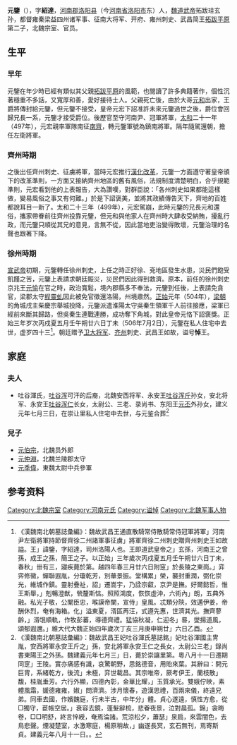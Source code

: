 {{東亞男性歷史人物
|名稱 =元鑒
|身份 =武昌王
|國家 =[[北魏|北魏]]
|時代 =[[南北朝|南北朝]]
|最高職務 =
|前任 = 拓跋平原
|繼任 = 元和
|圖片名稱 =
|圖片大小 =
|圖片說明 =
|姓 =
|名 =
|字 =
|官職 =
|封爵 =
|位階 =
|封地 =
|族裔 =鮮卑
|旗籍 =
|氏族 =
|籍貫 =
|本籍 =
|世系 = [[拓跋珪|道武帝]]七王系
|小字 =
|別名 =
|號 =
|其他名號 =
|出生日期 =[[和平|和平]]五年（464年）
|出生地點 =
|婚年 =
|逝世年 =[[正始_(北魏)|正始]]三年（506年）
|逝世地 =[[河南|河南]][[洛陽|洛陽]]
|諡號 =悼王
|墓葬 =洛陽[[長陵_(北魏)|長陵]]之東岡
|父親 =武昌簡王[[拓跋平原|拓跋平原]]
|嫡母 =
|母親 =
|元配 =
|正室 =
|繼室 =
|兄弟 =
|姊妹 =
|子 =
|女 =
|其他親屬 =曾祖：河南王[[拓跋曜|拓跋曜]]<br>祖父：武昌成王[[拓跋提_(武昌王)|拓跋提]]<br>
|出身 = <!---此处指科举出身--->
|功名 = 
|經歷 = 
|著作 =
|注釋 =
}}

'''元鑒'''（{{bd|464年||506年|7月2日|catIdx=B步}}），字'''紹達'''，[[河南郡|河南郡]][[洛阳县|洛阳县]]（今[[河南省|河南省]][[洛阳市|洛阳市]]东）人，[[魏道武帝|魏道武帝]]拓跋珪玄孙，都督雍秦梁益四州诸军事、征南大将军、开府、雍州刺史、武昌简王[[拓跋平原|拓跋平原]]第二子，北魏宗室、官员。

==生平==
===早年===
元鑒在年少時已經有類似其父親[[拓跋平原|拓跋平原]]的風範，也閱讀了許多典籍著作，個性沉著穩重不多話，又寬厚和善，愛好接待士人。父親死亡後，由於大哥[[元和_(北魏)|元和]]出家，王爵將傳封給元鑒，但元鑒不接受，皇帝元宏下詔准許未來元鑒過世之後，爵位會回歸兄長一系，元鑒才接受爵位。後歷官至守河南尹、冠軍將軍，[[太和|太和]]二十一年（497年），元宏親率軍隊南征[[南齊|南齊]]，轉元鑒軍號為鎮南將軍。隔年隨駕還朝，擔任左衛將軍。

===齊州時期===
之後出任齊州刺史、征虜將軍，當時元宏推行[[孝文帝改革|漢化改革]]，元鑒一方面遵守著皇帝頒下的改革準則，一方面又接納齊州地區的舊有風俗，法規制度清楚明白，合乎規範準則，元宏看到他的上表報告，大為讚嘆，對群臣說：「各州刺史如果都能這樣做，變易風俗之事又有何難。」於是下詔褒美，並將其政績傳告天下，齊地的百姓都說耳目一新了。太和二十三年（499年），元宏駕崩，此時元鑒的兄長元和還俗，攜家帶眷前往齊州投靠元鑒，但元和與他家人在齊州時大肆收受納賄，擾亂行政，而元鑒只順從其兄的意見，言無不從，因此當地吏治變得敗壞，元鑒治理的名聲也跟著下降。

===徐州時期===
[[元恪|宣武帝]]初期，元鑒轉任徐州刺史，上任之時正好徐、兗地區發生水患，災民們飽受飢饉之苦，元鑒上表請求朝廷賑災，災民們因此得到救濟。原本，前任的徐州刺史京兆王[[元愉|元愉]]在官之時，政治寬鬆，境內郡縣多不奉法，元鑒到任後，上表請免貪官，梁郡太守[[程靈虬|程靈虬]]因此被免官徵還洛陽，州境肅然。[[正始_(北魏)|正始]]元年（504年），[[梁朝|梁朝]]的角城戌主柴慶宗舉城投降，元鑒派遣淮陽太守吳秦生領軍千人前往接應，梁軍已經前來斷其歸路，但吳秦生連戰連勝，成功奪下角城，對此皇帝元恪下詔褒獎。正始三年岁次丙戍夏五月壬午朔廿六日丁未（506年7月2日），元鑒在私人住宅中去世，虚岁四十三<ref>《漢魏南北朝墓誌彙編》：魏故武昌王通直散騎常侍散騎常侍冠軍將軍」河南尹左衛將軍持節督齊徐二州諸軍事征虜」將軍齊徐二州刺史贈齊州刺史王如故謚。王」諱鑒，字紹達，司州洛陽人也。王即道武皇帝之」玄孫，河南王之曾孫，成王之孫，簡王之子。以正始」三年歲次丙戍夏五月壬午朔廿六日丁未，春秋」卌有三，寢疾薨於第。越四年春三月廿六日附窆」於長陵之東崗。」弈弈修徽，蟬聯遐胤，分瓊乾芳，別華景振。堂構累」榮，襲封重潤，弼化崇光，維城作鎮。靈射疊祉，詔」遷嵩宇，乃詮宗叡，京尹是撫。好爾懿哲，惟王斯舉，」剋暢澄猷，煢釐斯怙。照照鴻度，恢恢虛沖，六術內」朗，五典外融。私光子敬，公闡臣忠，喉謨帝闌，宣侍」皇風。忒類分陝，效邁伊姜，帝酬休烈，奄有海箱。化」溢東夏，湑區再汪，式遵先惠，世濟其光。撫齊蓼齡，」湑氓順軌，作牧彭蕃，導德齊禮。猛協秋凝，仁迎冬」晷，燮揚道風，頌郁遐邇。」維大代大魏正始四年歲次丁亥三月庚申朔廿」六日乙酉。</ref>。朝廷赠予[[卫大将军|卫大将军]]、[[齐州|齐州]]刺史、武昌王如故，谥号'''悼'''王。

==家庭==

===夫人===
*吐谷渾氏，[[吐谷浑|吐谷浑]]可汗的后裔，北魏安西将军、永安王[[吐谷浑斤|吐谷浑斤]]孙女，安北将军、永安王[[吐谷浑仁|吐谷浑仁]]长女，太尉公、三老、录尚书、东阳王[[元丕|元丕]]外孙女，建义元年七月三日，在崇让里私人住宅中去世，与元鉴合葬<ref>《漢魏南北朝墓誌彙編》：魏故武昌王妃吐谷渾氏墓誌銘」妃吐谷渾國主冑胤，安西將軍永安王斤之」孫，安北將軍永安王仁之長女，太尉公三老」錄尚書東陽王之外孫。魏建義元年七月三」日，薨於崇讓里第。粵八月十一日遷期同窆」王陵。實亦痛感有識，哀驚朝野，思銘德音，用貽來葉。其辭曰：開元巨冑，系緒乾方，後流」未極，弈世載昌。其宗唯帝，厥考伊王，蘭枝散」馥，桂胤垂芳。六行外顯，四德內彰，金華比耀，」玉質承光。雙娥佇映，素體風霜，媛德雍雍，婌」問濟濟。涉月懷春，遊漢思禮，百兩來儀，終遠兄弟。同車去國，作嬪魏庭，行未半古，中年分」體。貞心遂遠，慎性方愈，從□獨守，茞帳空居。」衰容去鏡，蓬髮辭梳，悲眷夜景，泣對晨孤。錦」衾晦卷，□□明舒，終言悴綬，奄焉淪諸。荒涼松夕，蕭瑟」泉扃，來雲闇色，去鳥悲聲。煙凝楚室，水激寒庭，楊原稍故，」幽遂長冥，玄石無刊，焉寄斯貞。建義元年八月十一日。。</ref>

===兒子===
*[[元伯宗|元伯宗]]，北魏员外郎
*[[元仲淵|元仲淵]]，北魏兰陵郡太守
*[[元季偉|元季偉]]，東魏太尉中兵參軍

==参考资料==
{{reflist}}

[[Category:北魏宗室|Category:北魏宗室]]
[[Category:河南元氏|Category:河南元氏]]
[[Category:谥悼|Category:谥悼]]
[[Category:北魏军事人物|Category:北魏军事人物]]